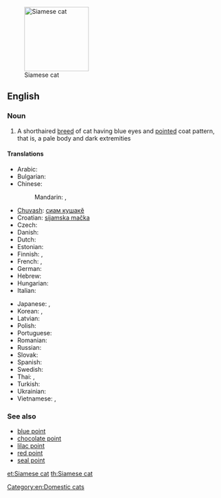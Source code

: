 [[Image:Niobe050905-Siamese Cat.jpeg|thumb|right|150px|Siamese cat]]
==English==

===Noun===
{{en-noun|sg=[[Siamese]] [[cat]]}}

# A shorthaired [[breed]] of cat having blue eyes and [[pointed]] coat pattern, that is, a pale body and dark extremities

====Translations====
{{trans-top|mammal}}
* Arabic: {{t|ar|قط سيامي|m|tr=qiTT siyaamiy|sc=Arab}}
* Bulgarian: {{t|bg|сиамска котка|f|tr=siámska kótka|sc=Cyrl}}
* Chinese:
*: Mandarin: {{t|zh|暹羅貓|sc=Hani}}, {{t|zh|暹罗猫|tr=Xiānluó māo|sc=Hani}}
* [[Chuvash]]: [[cиам кушакĕ]]
* Croatian: [[sijamska mačka]]
* Czech: {{t|cs|siamská kočka|f}}
* Danish: {{t|da|siameser}}
* Dutch: {{t|nl|siamees}}
* Estonian: {{t|et|iiami kass}}
* Finnish: {{t-|fi|siamilainen}},  {{t|fi|siamilaiskissa}}
* French: {{t+|fr|siamois|m}}, {{t|fr|chat siamois|m}}
* German: {{t|de|Siamkatze|f}}
* Hebrew: {{t|he|חתול סיאמי|sc=Hebr}}
* Hungarian: {{t-|hu|sziámi macska}}
* Italian: {{t-|it|gatto siamese|m}}
{{trans-mid}}
* Japanese: {{t|ja|シャム猫|tr=Shamu neko|sc=Jpan}}, {{t|ja|シャム|tr=Shamu|sc=Jpan}}
* Korean: {{t|ko|샴 고양이|tr=Syam goyang-i|sc=Kore}}, {{t|ko|샴|tr=Syam|sc=Kore}}
* Latvian: {{t|lv|siāmas kaķis}}
* Polish: {{t|pl|kot syjamski|m}}
* Portuguese: {{t|pt|gato siamês|m}}
* Romanian: {{t|ro|siameză|f}}
* Russian: {{t|ru|сиамская кошка|f|tr=siámskaja kóška}}
* Slovak: {{t|sk|siamská mačka|f}}
* Spanish: {{t|es|gato siamés|m}}
* Swedish: {{t+|sv|siames}}
* Thai: {{t|th|วิเชียรมาศ|tr=wíchianmâad|sc=Thai}}, {{t|th|แมววิเชียรมาศ|tr=maew wíchianmâad|sc=Thai}}
* Turkish: {{t|tr|siyam kedisi}}
* Ukrainian: {{t|uk|сіамська кішка|f|tr=siáms'ka kíška|sc=Cyrl}}
* Vietnamese: {{t|vi|xiêm mèo}}, {{t|vi|xiêm la mèo}}
{{trans-bottom}}

===See also===
{{wikipedia|Siamese (cat)}}
{{commonscat|Siamese cats}}
* [[blue point]]
* [[chocolate point]]
* [[lilac point]]
* [[red point]]
* [[seal point]]

[[Category:en:Domestic cats]]

[[et:Siamese cat]]
[[th:Siamese cat]]